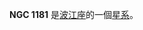 {{NGCInfoBox|NGCID=NGC 1181|發現者=法蘭斯·萊文沃思|發現日期=1886年-月-日|其他編號=|曆元=J2000.0|赤經=3時1分42.8秒
|赤緯=-15°3'10"|星座=波江座|星體=星系|星等=15.4|表面亮度=13.3|藍等=16.2}}

'''NGC 1181''' 是[[波江座|波江座]]的一個[[星系|星系]]。

{{NGCReference|1181}}
{{Catalogs|NGC=1181}}